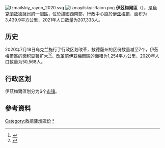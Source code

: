 [[File:Izmailskiy_rayon_2020.svg|thumb]]
[[Image:Izmayilskyi-Raion.png|thumb]]
'''伊茲梅爾區'''（{{lang-uk|Ізмаїльський район}}），是[[烏克蘭|烏克蘭]][[敖德薩州|敖德薩州]]的一個[[区_(乌克兰)|區]]，位於該國西南部，行政中心設於[[伊茲梅爾|伊茲梅爾]]，面积为3,439.9平方公里，2021年人口数量为207,333人。

== 历史 ==
2020年7月18日乌克兰施行了行政区划改革，敖德薩州的区份数量减至7个，伊茲梅爾區的面积显著扩大<ref>{{Cite news |date=2020-07-18 |script-title=uk:Про утворення та ліквідацію районів. Постанова Верховної Ради України № 807-ІХ. |language=uk |url=http://www.golos.com.ua/article/333466 |access-date=2020-10-03 |work=Голос України |archive-date=2021-07-09 |archive-url=https://web.archive.org/web/20210709121303/http://www.golos.com.ua/article/333466 }}</ref><ref name="2020_reform_maps">{{Cite web |date=2020-07-17 |script-title=uk:Нові райони: карти + склад |url=https://www.minregion.gov.ua/press/news/novi-rajony-karty-sklad/ |access-date=2022-04-15 |language=uk |website=Міністерство розвитку громад та територій України |archive-date=2021-03-02 |archive-url=https://web.archive.org/web/20210302224321/https://www.minregion.gov.ua/press/news/novi-rajony-karty-sklad/ }}</ref>。改革前伊茲梅爾區的面積为1,254平方公里，2020年人口数量为50,568人。

== 行政区划 ==
伊茲梅爾區划分为6个[[烏克蘭市鎮|市镇]]。

==參考資料==
{{Reflist}}

{{Odessa-geo-stub}}

{{DEFAULTSORT:Ізмаїльський район}}
[[Category:敖德薩州區份|Category:敖德薩州區份]]
[[Category:伊茲梅爾區|*]]